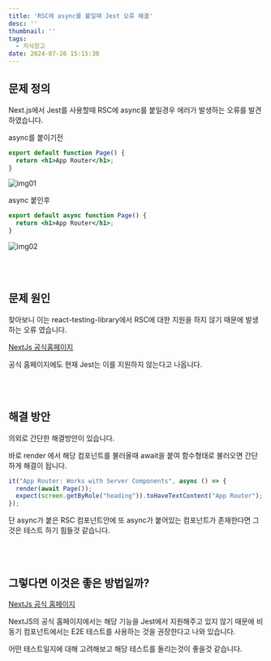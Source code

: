 ```yaml
---
title: 'RSC에 async를 붙일때 Jest 오류 해결'
desc: ''
thumbnail: ''
tags:
  - 지식창고
date: 2024-07-26 15:15:30
---
```


## 문제 정의
Next.js에서 Jest를 사용할때 RSC에 async를 붙일경우 에러가 발생하는 오류를 발견하였습니다.


async를 붙이기전
```jsx
export default function Page() {
  return <h1>App Router</h1>;
}
```
![img01](/posts/dallem01/dallem01-01.png)


async 붙인후
```jsx
export default async function Page() {
  return <h1>App Router</h1>;
}
```
![img02](/posts/dallem01/dallem01-02.png)

<br/><br/>

## 문제 원인
찾아보니 이는 react-testing-library에서 RSC에 대한 지원을 하지 않기 때문에 발생하는 오류 였습니다.

[NextJs 공식홈페이지](https://nextjs.org/docs/app/building-your-application/testing/jest)

공식 홈페이지에도 현재 Jest는 이를 지원하지 않는다고 나옵니다.

<br/><br/>

## 해결 방안

의외로 간단한 해결방안이 있습니다.

바로 render 에서 해당 컴포넌트를 불러올때 await을 붙여 함수형태로 불러오면 간단하게 해결이 됩니다.
```jsx
it("App Router: Works with Server Components", async () => {
  render(await Page());
  expect(screen.getByRole("heading")).toHaveTextContent("App Router");
});
```


단 async가 붙은 RSC 컴포넌트안에 또 async가 붙어있는 컴포넌트가 존재한다면 그것은 테스트 하기 힘들것 같습니다.

<br/><br/>

## 그렇다면 이것은 좋은 방법일까?
[NextJs 공식 홈페이지](https://nextjs.org/docs/app/building-your-application/testing/jest)

NextJS의 공식 홈페이지에서는 해당 기능을 Jest에서 지원해주고 있지 않기 때문에 비동기 컴포넌트에서는 E2E 테스트를 사용하는 것을 권장한다고 나와 있습니다.

어떤 테스트일지에 대해 고려해보고 해당 테스트를 돌리는것이 좋을것 같습니다.
